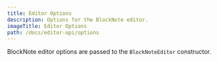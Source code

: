 ```yaml
---
title: Editor Options
description: Options for the BlockNote editor.
imageTitle: Editor Options
path: /docs/editor-api/options
---
```


BlockNote editor options are passed to the `BlockNoteEditor` constructor.

<auto-type-table
  path="../../../../../packages/core/src/editor/BlockNoteEditor.ts"
  name="BlockNoteEditorOptions"
/>
